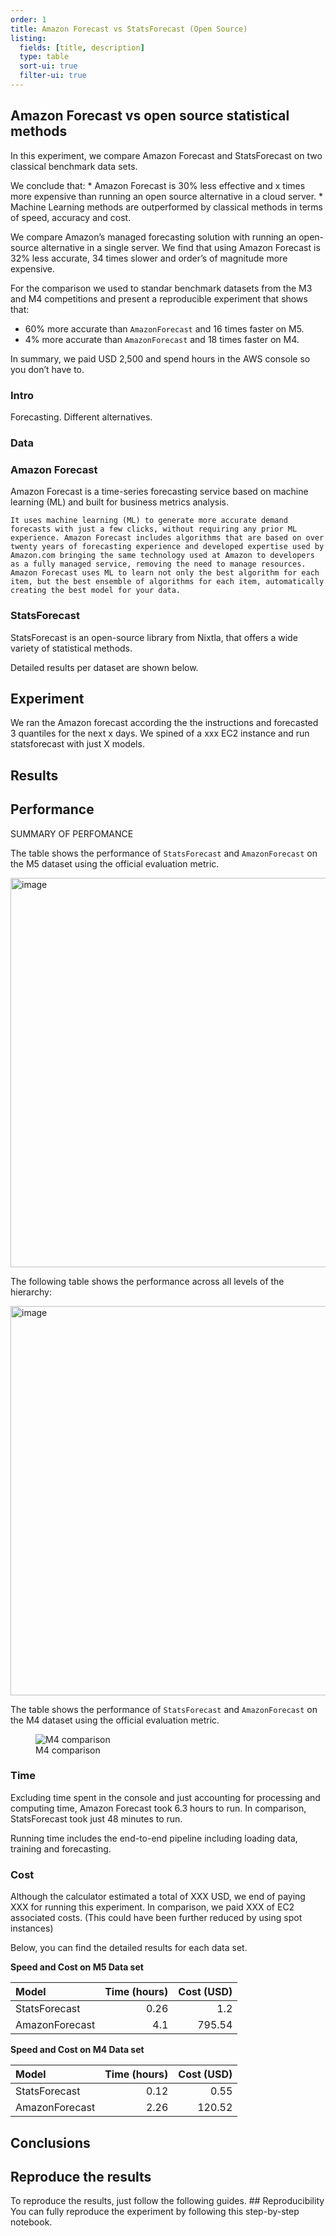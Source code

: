 ```yaml
---
order: 1
title: Amazon Forecast vs StatsForecast (Open Source)
listing:
  fields: [title, description]
  type: table
  sort-ui: true
  filter-ui: true 
---
```


## Amazon Forecast vs open source statistical methods

In this experiment, we compare Amazon Forecast and StatsForecast on two classical benchmark data sets. 

We conclude that: 
* Amazon Forecast is 30% less effective and x times more expensive than running an open source alternative in a cloud server. 
* Machine Learning methods are outperformed by classical methods in terms of speed, accuracy and cost. 

We compare Amazon's managed forecasting solution with running an open-source alternative in a single server. We find that using Amazon Forecast is 32% less accurate, 34 times slower and order's of magnitude more expensive. 

For the comparison we used to standar benchmark datasets from the M3 and M4 competitions and present a reproducible experiment that shows that:

- 60% more accurate than `AmazonForecast` and 16 times faster on M5.
- 4% more accurate than `AmazonForecast` and 18 times faster on M4.

In summary, we paid USD 2,500 and spend hours in the AWS console so you don't have to. 

### Intro 
Forecasting. Different alternatives. 



### Data


### Amazon Forecast
Amazon Forecast is a time-series forecasting service based on machine learning (ML) and built for business metrics analysis. 

```
It uses machine learning (ML) to generate more accurate demand forecasts with just a few clicks, without requiring any prior ML experience. Amazon Forecast includes algorithms that are based on over twenty years of forecasting experience and developed expertise used by Amazon.com bringing the same technology used at Amazon to developers as a fully managed service, removing the need to manage resources. Amazon Forecast uses ML to learn not only the best algorithm for each item, but the best ensemble of algorithms for each item, automatically creating the best model for your data.
```

### StatsForecast
 StatsForecast is an open-source library from Nixtla, that offers a wide variety of statistical methods. 



Detailed results per dataset are shown below.

## Experiment
We ran the Amazon forecast according the the instructions and forecasted 3 quantiles for the next x days.
We spined of a xxx EC2 instance and run statsforecast with just X models. 


## Results


## Performance

SUMMARY OF PERFOMANCE

The table shows the performance of `StatsForecast` and `AmazonForecast` on the M5 dataset using the official evaluation metric.

<img width="623" alt="image" src="https://user-images.githubusercontent.com/10517170/206248653-3ed6e9eb-9bce-4f6f-8d4b-7ade3c305ce5.png">

The following table shows the performance across all levels of the hierarchy:

<img width="623" alt="image" src="https://user-images.githubusercontent.com/10517170/206248740-d84455b4-451e-4bc8-b9ae-6b7d9010bb1d.png">

The table shows the performance of `StatsForecast` and `AmazonForecast` on the M4 dataset using the official evaluation metric.

![M4 comparison](https://user-images.githubusercontent.com/10517170/203902170-50b554c2-df20-4870-9fdb-08a47be91060.png)

### Time

Excluding time spent in the console and just accounting for processing and computing time, Amazon Forecast took 6.3 hours to run. In comparison, StatsForecast took just 48 minutes to run.

Running time includes the end-to-end pipeline including loading data, training and forecasting. 

### Cost 

Although the calculator estimated a total of XXX USD, we end of paying XXX for running this experiment. In comparison, we paid XXX of EC2 associated costs. (This could have been further reduced by using spot instances)

Below, you can find the detailed results for each data set. 

**Speed and Cost on M5 Data set**

| Model | Time (hours) | Cost (USD) |
|:-------|-------------:|-----:|
| StatsForecast | 0.26 |  1.2    |
| AmazonForecast | 4.1 | 795.54 |

**Speed and Cost on M4 Data set**

| Model | Time (hours) | Cost (USD) |
|:-------|-------------:|-----:|
| StatsForecast | 0.12      |   0.55 |
| AmazonForecast | 2.26 | 120.52|


## Conclusions


## Reproduce the results

To reproduce the results, just follow the following guides.
## Reproducibility
You can fully reproduce the experiment by following this step-by-step notebook. 
